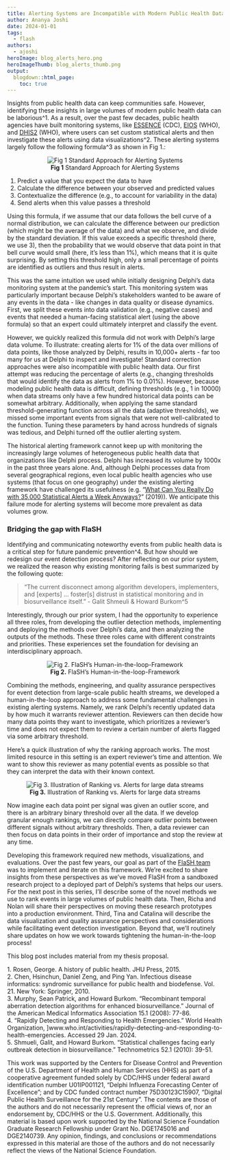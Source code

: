 ```yaml
---
title: Alerting Systems are Incompatible with Modern Public Health Data Monitoring 
author: Ananya Joshi
date: 2024-01-01
tags:
  - flash
authors:
  - ajoshi
heroImage: blog_alerts_hero.png
heroImageThumb: blog_alerts_thumb.png
output:
  blogdown::html_page:
    toc: true
---
```

Insights from public health data can keep communities safe. However, identifying these insights in large volumes of modern public health data can be laborious^1. As a result, over the past few decades, public health agencies have built monitoring systems, like [ESSENCE](https://www.cdc.gov/nssp/new-users.html) (CDC), [EIOS](https://www.who.int/initiatives/eios) (WHO), and [DHIS2](https://dhis2.org/) (WHO), where users can set custom statistical alerts and then investigate these alerts using data visualizations^2. These alerting systems largely follow the following formula^3 as shown in Fig 1.:


<center>
![**Fig 1** Standard Approach for Alerting Systems](/blog/2024-01-30-flash-framework/image3.png)</center>

1. Predict a value that you expect the data to have
2. Calculate the difference between your observed and predicted values 
3. Contextualize the difference (e.g., to account for variability in the data)
4. Send alerts when this value passes a threshold

Using this formula, if we assume that our data follows the bell curve of a normal distribution, we can calculate the difference between our prediction (which might be the average of the data) and what we observe, and divide by the standard deviation. If this value exceeds a specific threshold (here, we use 3), then the probability that we would observe that data point in that bell curve would small (here, it's less than 1%), which means that it is quite surprising. By setting this threshold high, only a small percentage of points are identified as outliers and thus result in alerts.

This was the same intuition we used while initially designing Delphi's data monitoring system at the pandemic's start. This monitoring system was particularly important because Delphi's stakeholders wanted to be aware of any events in the data - like changes in data quality or disease dynamics. First, we split these events into data validation (e.g., negative cases) and events that needed a human-facing statistical alert (using the above formula) so that an expert could ultimately interpret and classify the event. 

However, we quickly realized this formula did not work with Delphi's large data volume. To illustrate: creating alerts for 1% of the data over millions of data points, like those analyzed by Delphi, results in 10,000+ alerts - far too many for us at Delphi to inspect and investigate! Standard correction approaches were also incompatible with public health data. Our first attempt was reducing the percentage of alerts (e.g., changing thresholds that would identify the data as alerts from 1% to 0.01%). However, because modeling public health data is difficult, defining thresholds (e.g., 1 in 10000) when data streams only have a few hundred historical data points can be somewhat arbitrary. Additionally, when applying the same standard threshold-generating function across all the data (adaptive thresholds), we missed some important events from signals that were not well-calibrated to the function. Tuning these parameters by hand across hundreds of signals was tedious, and Delphi turned off the outlier alerting system. 

The historical alerting framework cannot keep up with monitoring the increasingly large volumes of heterogeneous public health data that organizations like Delphi process. Delphi has increased its volume by 1000x in the past three years alone. And, although Delphi processes data from several geographical regions, even local public health agencies who use systems (that focus on one geography) under the existing alerting framework have challenged its usefulness (e.g. "[What Can You Really Do with 35,000 Statistical Alerts a Week Anyways?](https://www.ncbi.nlm.nih.gov/pmc/articles/PMC6606136/)" (2019)). We anticipate this failure mode for alerting systems will become more prevalent as data volumes grow. 

### Bridging the gap with FlaSH

Identifying and communicating noteworthy events from public health data is a critical step for future pandemic prevention^4. But how should we redesign our event detection process? 
After reflecting on our prior system, we realized the reason why existing monitoring fails is best summarized by the following quote: 

<blockquote>
"The current disconnect among algorithm developers, implementers, and [experts] … foster[s] distrust in statistical monitoring and in biosurveillance itself."  - Galit Shmeuli & Howard Burkom^5
</blockquote>
    
Interestingly, through our prior system, I had the opportunity to experience all three roles, from developing the outlier detection methods, implementing and deploying the methods over Delphi's data, and then analyzing the outputs of the methods. These three roles came with different constraints and priorities. These experiences set the foundation for devising an interdisciplinary approach. 

<center>
![**Fig 2.** FlaSH's Human-in-the-loop-Framework](/blog/2024-01-30-flash-framework/image2.png)</center>

Combining the methods, engineering, and quality assurance perspectives for event detection from large-scale public health streams, we developed a human-in-the-loop approach to address some fundamental challenges in existing alerting systems. Namely, we rank Delphi's recently updated data by how much it warrants reviewer attention. Reviewers can then decide how many data points they want to investigate, which prioritizes a reviewer's time and does not expect them to review a certain number of alerts flagged via some arbitrary threshold. 

Here's a quick illustration of why the ranking approach works. The most limited resource in this setting is an expert reviewer's time and attention. We want to show this reviewer as many potential events as possible so that they can interpret the data with their known context. 

<center>
![**Fig 3.** Illustration of Ranking vs. Alerts for large data streams](/blog/2024-01-30-flash-framework/image1.png)</center>

Now imagine each data point per signal was given an outlier score, and there is an arbitrary binary threshold over all the data. If we develop granular enough rankings, we can directly compare outlier points between different signals without arbitrary thresholds. Then, a data reviewer can then focus on data points in their order of importance and stop the review at any time. 

Developing this framework required new methods, visualizations, and evaluations. Over the past few years, our goal as part of the [FlaSH team](https://delphi.cmu.edu/blog/2024/01/01/introducing-the-flash-group/) was to implement and iterate on this framework. We're excited to share insights from these perspectives as we've moved FlaSH from a sandboxed research project to a deployed part of Delphi's systems that helps our users. For the next post in this series, I'll describe some of the novel methods we use to rank events in large volumes of public health data. Then, Richa and Nolan will share their perspectives on moving these research prototypes into a production environment. Third, Tina and Catalina will describe the data visualization and quality assurance perspectives and considerations while facilitating event detection investigation. Beyond that, we'll routinely share updates on how we work towards tightening the human-in-the-loop process!

This blog post includes material from my thesis proposal. 

<a id="#link1">1.</a>  Rosen, George. A history of public health. JHU Press, 2015.  <br>
<a id="#link2">2.</a>  Chen, Hsinchun, Daniel Zeng, and Ping Yan. Infectious disease informatics: syndromic surveillance for public health and biodefense. Vol. 21. New York: Springer, 2010. <br>
<a id="#link3">3.</a>  Murphy, Sean Patrick, and Howard Burkom. "Recombinant temporal aberration detection algorithms for enhanced biosurveillance." Journal of the American Medical Informatics Association 15.1 (2008): 77-86. <br>
<a id="#link4">4.</a> “Rapidly Detecting and Responding to Health Emergencies.” World Health Organization, ]www.who.int/activities/rapidly-detecting-and-responding-to-health-emergencies. Accessed 29 Jan. 2024. <br>
<a id="#link5">5.</a> Shmueli, Galit, and Howard Burkom. "Statistical challenges facing early outbreak detection in biosurveillance." Technometrics 52.1 (2010): 39-51.

This work was supported by the Centers for Disease Control and Prevention of the U.S. Department of Health and Human Services (HHS) as part of a cooperative agreement funded solely by CDC/HHS under federal award identification number U01IP001121, “Delphi Influenza Forecasting Center of Excellence”; and by CDC funded contract number 75D30123C15907, "Digital Public Health Surveillance for the 21st Century". The contents are those of the authors and do not necessarily represent the official views of, nor an endorsement by, CDC/HHS or the U.S. Government. Additionally, this material is based upon work supported by the National Science Foundation Graduate Research Fellowship under Grant No. DGE1745016 and DGE2140739. Any opinion, findings, and conclusions or recommendations expressed in this material are those of the authors and do not necessarily reflect the views of the National Science Foundation.

